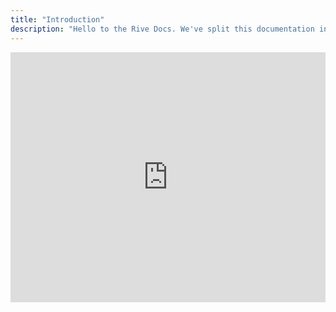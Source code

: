 ```yaml
---
title: "Introduction"
description: "Hello to the Rive Docs. We've split this documentation into the sub-sections below. If you can't find the information you're looking for or have questions for us, join us on [Twitter](https://twitter.com/rive_app), [Discord](https://discord.com/invite/FGjmaTr), or contact us by filling out [this form](https://rive.app/contact)."
---
```


<iframe width="100%" height="400" src="https://www.youtube.com/embed/mMpik32gkt4?si=STiUrfwKRj82uqCP" title="YouTube video player" frameborder="0" allow="accelerometer; autoplay; clipboard-write; encrypted-media; gyroscope; picture-in-picture; web-share" referrerpolicy="strict-origin-when-cross-origin" allowfullscreen />

## Getting Started

New to Rive? Here are some tips to get started:

* [Create an account](https://rive.app/login/?redirect=https%3A%2F%2Feditor.rive.app) today and try out the Rive Editor

* Ready to design and animate? Peruse the Rive docs here, or watch our series of short tutorial videos in [Rive 101](https://youtube.com/playlist?list=PLujDTZWVDSsFGonP9kzAnvryowW098-p3)

* Want to jump straight into adding Rive in code? Check out the runtimes docs for quickstart guides, examples, and code snippets: [Getting Started](../runtimes/getting-started)

* Curious about what use cases to consider when building with Rive? We've got examples, blogs, tutorials, and more on our [use cases page](https://rive.app/use-cases)

## Explore Rive

<CardGroup cols={1}>
  <Card title="Interface Overview" icon={<svg xmlns="http://www.w3.org/2000/svg" height="100%" fill="none" viewBox="0 0 16 16" class="size-4 text-gray-500/80 dark:text-gray-400" aria-hidden="true"><path fill="currentColor" d="M7.31 7.111 2.406 5.15l4.61-1.844.328-.126a2.3 2.3 0 0 1 1.647 0l.33.126L13.93 5.15 9.024 7.112c-.55.22-1.163.22-1.712 0"></path><path stroke="currentColor" stroke-linecap="round" stroke-linejoin="round" d="m2.405 10.911 4.906 1.963c.55.22 1.162.22 1.712 0l4.906-1.963M2.405 8.031 7.31 9.992c.55.22 1.162.22 1.712 0l4.906-1.963M2.405 5.15 7.31 7.111c.55.22 1.162.22 1.712 0l4.906-1.962-4.61-1.844-.329-.126a2.3 2.3 0 0 0-1.647 0l-.329.126z"></path></svg>} href="../editor/interface-overview/overview">
    Ready to start designing and animating in Rive? The editor is where you create and animate designs and utilize the powerful State Machine to build your logic of how different animations mix together. From there, you can export your work ready to drop into your app or game via one of our runtimes.
  </Card>

  <Card title="Getting Started" icon={<svg xmlns="http://www.w3.org/2000/svg" height="100%" fill="none" viewBox="0 0 16 16" class="size-4 text-gray-500/80 dark:text-gray-400" aria-hidden="true"><path fill="currentColor" fill-rule="evenodd" d="M8.036 1v4.178c0 1.034.839 1.873 1.873 1.873h4.003v6.178a1.77 1.77 0 0 1-1.77 1.77H3.858a1.77 1.77 0 0 1-1.771-1.77V2.771A1.77 1.77 0 0 1 3.857 1zm1.25.145v4.033c0 .345.279.624.623.624h3.889a1.8 1.8 0 0 0-.377-.597L11.618 3.32 9.842 1.525a1.8 1.8 0 0 0-.557-.38" clip-rule="evenodd"></path></svg>} href="../runtimes/getting-started">
    Runtimes are open-source libraries that allow you to playback and control your animations in real-time across a variety of platforms and frameworks, such as Web, iOS, Android, game engines (i.e., Unity and Unreal), Flutter, React Native, and more!
  </Card>
</CardGroup>

<CardGroup cols={2}>
  <Card title="Community Overview" icon={<svg xmlns="http://www.w3.org/2000/svg" height="100%" fill="none" viewBox="0 0 16 16" class="size-4 text-gray-500/80 dark:text-gray-400" aria-hidden="true"><path fill="currentColor" fill-rule="evenodd" d="M8.036 1v4.178c0 1.034.839 1.873 1.873 1.873h4.003v6.178a1.77 1.77 0 0 1-1.77 1.77H3.858a1.77 1.77 0 0 1-1.771-1.77V2.771A1.77 1.77 0 0 1 3.857 1zm1.25.145v4.033c0 .345.279.624.623.624h3.889a1.8 1.8 0 0 0-.377-.597L11.618 3.32 9.842 1.525a1.8 1.8 0 0 0-.557-.38" clip-rule="evenodd"></path></svg>} href="https://mintlify.com/docs/settings/global">
    Share and remix creations with the Rive community.
  </Card>

  <Card title="Admin" icon={<svg xmlns="http://www.w3.org/2000/svg" height="100%" fill="none" viewBox="0 0 16 16" class="size-4 text-gray-500/80 dark:text-gray-400" aria-hidden="true"><path fill="currentColor" d="M7.31 7.111 2.406 5.15l4.61-1.844.328-.126a2.3 2.3 0 0 1 1.647 0l.33.126L13.93 5.15 9.024 7.112c-.55.22-1.163.22-1.712 0"></path><path stroke="currentColor" stroke-linecap="round" stroke-linejoin="round" d="m2.405 10.911 4.906 1.963c.55.22 1.162.22 1.712 0l4.906-1.963M2.405 8.031 7.31 9.992c.55.22 1.162.22 1.712 0l4.906-1.963M2.405 5.15 7.31 7.111c.55.22 1.162.22 1.712 0l4.906-1.962-4.61-1.844-.329-.126a2.3 2.3 0 0 0-1.647 0l-.329.126z"></path></svg>} href="../account-admin/account-overview/account-overview">
    All the information you need to manage accounts, teams, and plans.
  </Card>

  <Card title="Terms of Service" icon={<svg xmlns="http://www.w3.org/2000/svg" height="100%" fill="none" viewBox="0 0 16 16" class="size-4 text-gray-500/80 dark:text-gray-400" aria-hidden="true"><path fill="currentColor" fill-rule="evenodd" d="M8.036 1v4.178c0 1.034.839 1.873 1.873 1.873h4.003v6.178a1.77 1.77 0 0 1-1.77 1.77H3.858a1.77 1.77 0 0 1-1.771-1.77V2.771A1.77 1.77 0 0 1 3.857 1zm1.25.145v4.033c0 .345.279.624.623.624h3.889a1.8 1.8 0 0 0-.377-.597L11.618 3.32 9.842 1.525a1.8 1.8 0 0 0-.557-.38" clip-rule="evenodd"></path></svg>} href="../legal/terms-of-service">
    All our legal stuff, like our Terms of Service, Acceptable Use Policy, and Privacy Policy.
  </Card>
</CardGroup>